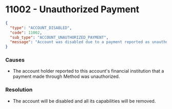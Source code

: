 # 11002 - Unauthorized Payment

```json
{
  "type": "ACCOUNT_DISABLED",
  "code": 11002,
  "sub_type": "ACCOUNT_UNAUTHORIZED_PAYMENT",
  "message": "Account was disabled due to a payment reported as unauthorized by the financial institution."
}
```

### Causes
- The account holder reported to this account's financial institution that a payment
made through Method was unauthorized.

### Resolution
- The account will be disabled and all its capabilities will be removed.
